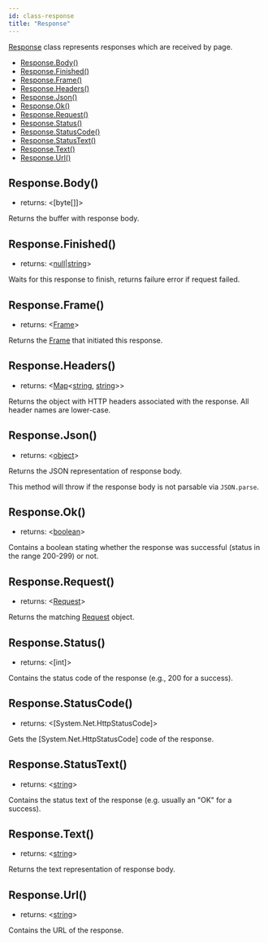 ```yaml
---
id: class-response
title: "Response"
---
```


[Response] class represents responses which are received by page.


- [Response.Body()](./api/class-response.mdx#responsebody)
- [Response.Finished()](./api/class-response.mdx#responsefinished)
- [Response.Frame()](./api/class-response.mdx#responseframe)
- [Response.Headers()](./api/class-response.mdx#responseheaders)
- [Response.Json()](./api/class-response.mdx#responsejson)
- [Response.Ok()](./api/class-response.mdx#responseok)
- [Response.Request()](./api/class-response.mdx#responserequest)
- [Response.Status()](./api/class-response.mdx#responsestatus)
- [Response.StatusCode()](./api/class-response.mdx#responsestatuscode)
- [Response.StatusText()](./api/class-response.mdx#responsestatustext)
- [Response.Text()](./api/class-response.mdx#responsetext)
- [Response.Url()](./api/class-response.mdx#responseurl)

## Response.Body()
- returns: <[byte&#91;&#93;]>

Returns the buffer with response body.

## Response.Finished()
- returns: <[null]|[string]>

Waits for this response to finish, returns failure error if request failed.

## Response.Frame()
- returns: <[Frame]>

Returns the [Frame] that initiated this response.

## Response.Headers()
- returns: <[Map]<[string], [string]>>

Returns the object with HTTP headers associated with the response. All header names are lower-case.

## Response.Json()
- returns: <[object]>

Returns the JSON representation of response body.

This method will throw if the response body is not parsable via `JSON.parse`.

## Response.Ok()
- returns: <[boolean]>

Contains a boolean stating whether the response was successful (status in the range 200-299) or not.

## Response.Request()
- returns: <[Request]>

Returns the matching [Request] object.

## Response.Status()
- returns: <[int]>

Contains the status code of the response (e.g., 200 for a success).

## Response.StatusCode()
- returns: <[System.Net.HttpStatusCode]>

Gets the [System.Net.HttpStatusCode] code of the response.

## Response.StatusText()
- returns: <[string]>

Contains the status text of the response (e.g. usually an "OK" for a success).

## Response.Text()
- returns: <[string]>

Returns the text representation of response body.

## Response.Url()
- returns: <[string]>

Contains the URL of the response.

[Accessibility]: ./api/class-accessibility.mdx "Accessibility"
[Browser]: ./api/class-browser.mdx "Browser"
[BrowserContext]: ./api/class-browsercontext.mdx "BrowserContext"
[BrowserType]: ./api/class-browsertype.mdx "BrowserType"
[ConsoleMessage]: ./api/class-consolemessage.mdx "ConsoleMessage"
[Dialog]: ./api/class-dialog.mdx "Dialog"
[Download]: ./api/class-download.mdx "Download"
[ElementHandle]: ./api/class-elementhandle.mdx "ElementHandle"
[FileChooser]: ./api/class-filechooser.mdx "FileChooser"
[Frame]: ./api/class-frame.mdx "Frame"
[JSHandle]: ./api/class-jshandle.mdx "JSHandle"
[Keyboard]: ./api/class-keyboard.mdx "Keyboard"
[Mouse]: ./api/class-mouse.mdx "Mouse"
[Page]: ./api/class-page.mdx "Page"
[Playwright]: ./api/class-playwright.mdx "Playwright"
[Request]: ./api/class-request.mdx "Request"
[Response]: ./api/class-response.mdx "Response"
[Route]: ./api/class-route.mdx "Route"
[Selectors]: ./api/class-selectors.mdx "Selectors"
[TimeoutError]: ./api/class-timeouterror.mdx "TimeoutError"
[Touchscreen]: ./api/class-touchscreen.mdx "Touchscreen"
[Video]: ./api/class-video.mdx "Video"
[WebSocket]: ./api/class-websocket.mdx "WebSocket"
[WebSocketFrame]: ./api/class-websocketframe.mdx "WebSocketFrame"
[Worker]: ./api/class-worker.mdx "Worker"
[Element]: https://developer.mozilla.org/en-US/docs/Web/API/element "Element"
[EvaluationArgument]: ./core-concepts.mdx#evaluation-argument "EvaluationArgument"
[Promise]: https://developer.mozilla.org/en-US/docs/Web/JavaScript/Reference/Global_Objects/Promise "Promise"
[iterator]: https://developer.mozilla.org/en-US/docs/Web/JavaScript/Reference/Iteration_protocols "Iterator"
[origin]: https://developer.mozilla.org/en-US/docs/Glossary/Origin "Origin"
[selector]: https://developer.mozilla.org/en-US/docs/Web/CSS/CSS_Selectors "selector"
[Serializable]: https://developer.mozilla.org/en-US/docs/Web/JavaScript/Reference/Global_Objects/JSON/stringify#Description "Serializable"
[UIEvent.detail]: https://developer.mozilla.org/en-US/docs/Web/API/UIEvent/detail "UIEvent.detail"
[UnixTime]: https://en.wikipedia.org/wiki/Unix_time "Unix Time"
[xpath]: https://developer.mozilla.org/en-US/docs/Web/XPath "xpath"

[Array]: https://developer.mozilla.org/en-US/docs/Web/JavaScript/Reference/Global_Objects/Array "Array"
[boolean]: https://developer.mozilla.org/en-US/docs/Web/JavaScript/Data_structures#Boolean_type "Boolean"
[Buffer]: https://nodejs.org/api/buffer.html#buffer_class_buffer "Buffer"
[ChildProcess]: https://nodejs.org/api/child_process.html "ChildProcess"
[Error]: https://nodejs.org/api/errors.html#errors_class_error "Error"
[EventEmitter]: https://nodejs.org/api/events.html#events_class_eventemitter "EventEmitter"
[function]: https://developer.mozilla.org/en-US/docs/Web/JavaScript/Reference/Global_Objects/Function "Function"
[Map]: https://developer.mozilla.org/en-US/docs/Web/JavaScript/Reference/Global_Objects/Map "Map"
[null]: https://developer.mozilla.org/en-US/docs/Web/JavaScript/Reference/Global_Objects/null "null"
[number]: https://developer.mozilla.org/en-US/docs/Web/JavaScript/Data_structures#Number_type "Number"
[Object]: https://developer.mozilla.org/en-US/docs/Web/JavaScript/Reference/Global_Objects/Object "Object"
[Promise]: https://developer.mozilla.org/en-US/docs/Web/JavaScript/Reference/Global_Objects/Promise "Promise"
[Readable]: https://nodejs.org/api/stream.html#stream_class_stream_readable "Readable"
[RegExp]: https://developer.mozilla.org/en-US/docs/Web/JavaScript/Reference/Global_Objects/RegExp "RegExp"
[void]: https://developer.mozilla.org/en-US/docs/Web/JavaScript/Reference/Global_Objects/undefined "void"
[string]: https://developer.mozilla.org/en-US/docs/Web/JavaScript/Data_structures#String_type "string"
[URL]: https://nodejs.org/api/url.html "URL"

[all available image tags]: https://mcr.microsoft.com/v2/playwright/tags/list "all available image tags"
[Docker Hub]: https://hub.docker.com/_/microsoft-playwright "Docker Hub"
[Dockerfile.focal]: https://github.com/microsoft/playwright/blob/master/utils/docker/Dockerfile.focal "Dockerfile.focal"